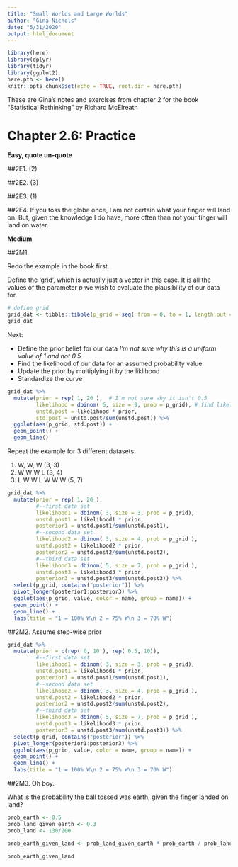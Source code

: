 ```yaml
---
title: "Small Worlds and Large Worlds"
author: "Gina Nichols"
date: "5/31/2020"
output: html_document
---
```


```r
library(here)
library(dplyr)
library(tidyr)
library(ggplot2)
here.pth <- here()
knitr::opts_chunk$set(echo = TRUE, root.dir = here.pth)
```

These are Gina's notes and exercises from chapter 2 for the book "Statistical Rethinking" by Richard McElreath

# Chapter 2.6: Practice

**Easy, quote un-quote**

##2E1. 
(2)

##2E2. 
(3)

##2E3. 
(1)

##2E4.
If you toss the globe once, I am not certain what your finger will land on. But, given the knowledge I do have, more often than not your finger will land on water. 


**Medium**

##2M1. 

Redo the example in the book first. 

Define the 'grid', which is actually just a vector in this case. 
It is all the values of the parameter *p* we wish to evaluate the plausibility of our data for.
```r
# define grid
grid_dat <- tibble::tibble(p_grid = seq( from = 0, to = 1, length.out = 20))
grid_dat
```
Next:

- Define the prior belief for our data *I'm not sure why this is a uniform value of 1 and not 0.5*
- Find the likelihood of our data for an assumed probability value
- Update the prior by multiplying it by the liklihood
- Standardize the curve

```r
grid_dat %>% 
  mutate(prior = rep( 1, 20 ),  # I'm not sure why it isn't 0.5
         likelihood = dbinom( 6, size = 9, prob = p_grid), # find likelihood for our data at a p
         unstd.post = likelihood * prior,
         std.post = unstd.post/sum(unstd.post)) %>% 
  ggplot(aes(p_grid, std.post)) + 
  geom_point() + 
  geom_line()
```

Repeat the example for 3 different datasets:

(1) W, W, W (3, 3)
(2) W W W L (3, 4)
(3) L W W L W W W (5, 7)

```r

grid_dat %>% 
  mutate(prior = rep( 1, 20 ),
         #--first data set
         likelihood1 = dbinom( 3, size = 3, prob = p_grid), 
         unstd.post1 = likelihood1 * prior,
         posterior1 = unstd.post1/sum(unstd.post1),
         #--second data set
         likelihood2 = dbinom( 3, size = 4, prob = p_grid ), 
         unstd.post2 = likelihood2 * prior,
         posterior2 = unstd.post2/sum(unstd.post2),
         #--third data set
         likelihood3 = dbinom( 5, size = 7, prob = p_grid ), 
         unstd.post3 = likelihood3 * prior,
         posterior3 = unstd.post3/sum(unstd.post3)) %>%
  select(p_grid, contains("posterior")) %>% 
  pivot_longer(posterior1:posterior3) %>% 
  ggplot(aes(p_grid, value, color = name, group = name)) + 
  geom_point() + 
  geom_line() + 
  labs(title = "1 = 100% W\n 2 = 75% W\n 3 = 70% W")

```


##2M2. Assume step-wise prior

```r

grid_dat %>% 
  mutate(prior = c(rep( 0, 10 ), rep( 0.5, 10)),
         #--first data set
         likelihood1 = dbinom( 3, size = 3, prob = p_grid), 
         unstd.post1 = likelihood1 * prior,
         posterior1 = unstd.post1/sum(unstd.post1),
         #--second data set
         likelihood2 = dbinom( 3, size = 4, prob = p_grid ), 
         unstd.post2 = likelihood2 * prior,
         posterior2 = unstd.post2/sum(unstd.post2),
         #--third data set
         likelihood3 = dbinom( 5, size = 7, prob = p_grid ), 
         unstd.post3 = likelihood3 * prior,
         posterior3 = unstd.post3/sum(unstd.post3)) %>%
  select(p_grid, contains("posterior")) %>% 
  pivot_longer(posterior1:posterior3) %>% 
  ggplot(aes(p_grid, value, color = name, group = name)) + 
  geom_point() + 
  geom_line() + 
  labs(title = "1 = 100% W\n 2 = 75% W\n 3 = 70% W")


```

##2M3. Oh boy. 

What is the probability the ball tossed was earth, given the finger landed on land?
```r

prob_earth <- 0.5
prob_land_given_earth <- 0.3
prob_land <- 130/200

prob_earth_given_land <- prob_land_given_earth * prob_earth / prob_land

prob_earth_given_land
```

